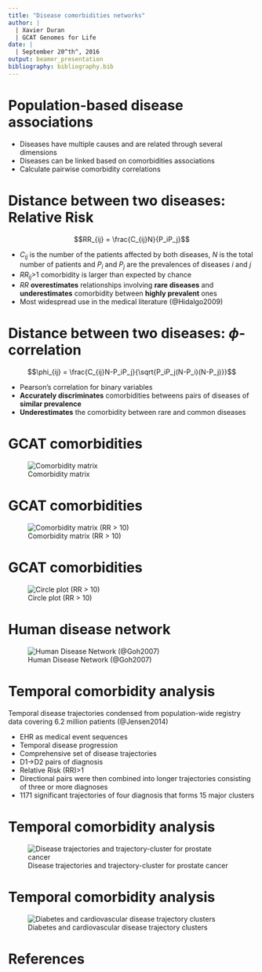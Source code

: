 ```yaml
---
title: "Disease comorbidities networks"
author: |
  | Xavier Duran
  | GCAT Genomes for Life
date: |
  | September 20^th^, 2016
output: beamer_presentation
bibliography: bibliography.bib
---
```


# Population-based disease associations

- Diseases have multiple causes and are related through several dimensions
- Diseases can be linked based on comorbidities associations
- Calculate pairwise comorbidity correlations

# Distance between two diseases: Relative Risk

$$RR_{ij} = \frac{C_{ij}N}{P_iP_j}$$

- $C_{ij}$ is the number of the patients affected by both diseases, $N$ is the total number of patients and $P_i$ and $P_j$ are the prevalences of diseases $i$ and $j$
- $RR_{ij}$>1 comorbidity is larger than expected by chance
- $RR$ **overestimates** relationships involving **rare diseases** and **underestimates** comorbidity between **highly prevalent** ones
- Most widespread use in the medical literature (@Hidalgo2009)

# Distance between two diseases: $\phi$-correlation

$$\phi_{ij} = \frac{C_{ij}N-P_iP_j}{\sqrt{P_iP_j(N-P_i)(N-P_j)}}$$

- Pearson's correlation for binary variables
- **Accurately discriminates** comorbidities betweens pairs of diseases of **similar prevalence**
- **Underestimates** the comorbidity between rare and common diseases

# GCAT comorbidities

![Comorbidity matrix](images/relative_risk.png)

# GCAT comorbidities

![Comorbidity matrix (RR > 10)](images/relative_risk_10.png)

# GCAT comorbidities

![Circle plot (RR > 10)](images/relative_risk_circle_plot.png)

# Human disease network

![Human Disease Network (@Goh2007)](images/HDN.jpg)

# Temporal comorbidity analysis

Temporal disease trajectories condensed from population-wide registry data covering 6.2 million patients (@Jensen2014)

- EHR as medical event sequences
- Temporal disease progression
- Comprehensive set of disease trajectories
- D1→D2 pairs of diagnosis
- Relative Risk (RR)>1
- Directional pairs were then combined into longer trajectories consisting of three or more diagnoses
- 1171 significant trajectories of four diagnosis that forms 15 major clusters

# Temporal comorbidity analysis

![Disease trajectories and trajectory-cluster for prostate cancer](images/ncomms5022-f1.jpg)

# Temporal comorbidity analysis

![Diabetes and cardiovascular disease trajectory clusters](images/ncomms5022-f4.jpg)

# References
